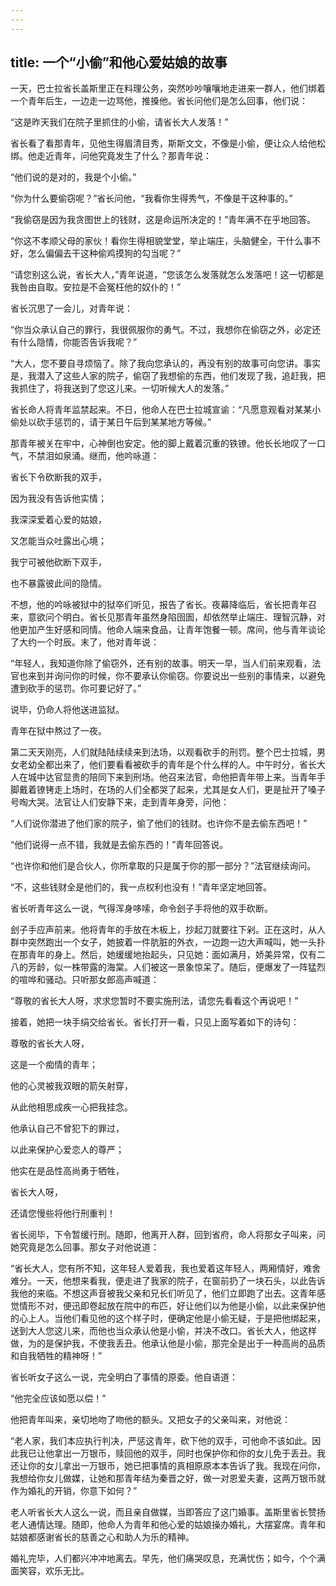 ```yaml
---
---
---
```

title: 一个“小偷”和他心爱姑娘的故事
---




一天，巴士拉省长盖斯里正在料理公务，突然吵吵嚷嚷地走进来一群人，他们绑着一个青年后生，一边走一边骂他，推搡他。省长问他们是怎么回事，他们说：

“这是昨天我们在院子里抓住的小偷，请省长大人发落！”

省长看了看那青年，见他生得眉清目秀，斯斯文文，不像是小偷，便让众人给他松绑。他走近青年，问他究竟发生了什么？那青年说：

“他们说的是对的，我是个小偷。”

“你为什么要偷窃呢？”省长问他，“我看你生得秀气，不像是干这种事的。”

“我偷窃是因为我贪图世上的钱财，这是命运所决定的！”青年满不在乎地回答。

“你这不孝顺父母的家伙！看你生得相貌堂堂，举止端庄，头脑健全，干什么事不好，怎么偏偏去干这种偷鸡摸狗的勾当呢？”

“请您别这么说，省长大人，”青年说道，“您该怎么发落就怎么发落吧！这一切都是我咎由自取。安拉是不会冤枉他的奴仆的！”

省长沉思了一会儿，对青年说：

“你当众承认自己的罪行，我很佩服你的勇气。不过，我想你在偷窃之外，必定还有什么隐情，你能否告诉我呢？”

“大人，您不要自寻烦恼了。除了我向您承认的，再没有别的故事可向您讲。事实是，我潜入了这些人家的院子，偷窃了我想偷的东西，他们发现了我，追赶我，把我抓住了，将我送到了您这儿来。一切听候大人的发落。”

省长命人将青年监禁起来。不日，他命人在巴士拉城宣谕：“凡愿意观看对某某小偷处以砍手惩罚的，请于某日午后到某某地方等候。”

那青年被关在牢中，心神倒也安定。他的脚上戴着沉重的铁镣。他长长地叹了一口气，不禁泪如泉涌。继而，他吟咏道：

省长下令砍断我的双手，

因为我没有告诉他实情；

我深深爱着心爱的姑娘，

又怎能当众吐露出心境；

我宁可被他砍断下双手，

也不暴露彼此间的隐情。



不想，他的吟咏被狱中的狱卒们听见，报告了省长。夜幕降临后，省长把青年召来，意欲问个明白。省长见那青年虽然身陷囹圄，却依然举止端庄、理智沉静，对他更加产生好感和同情。他命人端来食品，让青年饱餐一顿。席间，他与青年谈论了大约一个时辰。末了，他对青年说：

“年轻人，我知道你除了偷窃外，还有别的故事。明天一早，当人们前来观看，法官也来到并询问你的时候，你不要承认你偷窃。你要说出一些别的事情来，以避免遭到砍手的惩罚。你可要记好了。”

说毕，仍命人将他送进监狱。

青年在狱中熬过了一夜。

第二天天刚亮，人们就陆陆续续来到法场，以观看砍手的刑罚。整个巴士拉城，男女老幼全都出来了，他们要看看被砍手的青年是个什么样的人。中午时分，省长大人在城中达官显贵的陪同下来到刑场。他召来法官，命他把青年带上来。当青年手脚戴着镣铐走上场时，在场的人们全都哭了起来，尤其是女人们，更是扯开了嗓子号啕大哭。法官让人们安静下来，走到青年身旁，问他：

“人们说你潜进了他们家的院子，偷了他们的钱财。也许你不是去偷东西吧！”

“他们说得一点不错，我就是去偷东西的！”青年回答说。

“也许你和他们是合伙人，你所拿取的只是属于你的那一部分？”法官继续询问。

“不，这些钱财全是他们的，我一点权利也没有！”青年坚定地回答。

省长听青年这么一说，气得浑身哆嗦，命令刽子手将他的双手砍断。

刽子手应声前来。他将青年的手放在木板上，抄起刀就要往下剁。正在这时，从人群中突然跑出一个女子，她披着一件肮脏的外衣，一边跑一边大声喊叫，她一头扑在那青年的身上。然后，她缓缓地抬起头，只见她：面如满月，娇美异常，仅有二八的芳龄，似一株带露的海棠。人们被这一景象惊呆了。随后，便爆发了一阵猛烈的喧哗和骚动。只听那女郎高声喊道：

“尊敬的省长大人呀，求求您暂时不要实施刑法，请您先看看这个再说吧！”

接着，她把一块手绢交给省长。省长打开一看，只见上面写着如下的诗句：

尊敬的省长大人呀，

这是一个痴情的青年；

他的心灵被我双眼的箭矢射穿，

从此他相思成疾一心把我挂念。

他承认自己不曾犯下的罪过，

以此来保护心爱恋人的尊严；

他实在是品性高尚勇于牺牲，

省长大人呀，

还请您慢些将他行刑重判！



省长阅毕，下令暂缓行刑。随即，他离开人群，回到省府，命人将那女子叫来，问她究竟是怎么回事。那女子对他说道：

“省长大人，您有所不知，这年轻人爱着我，我也爱着这年轻人，两厢情好，难舍难分。一天，他想来看我，便走进了我家的院子，在窗前扔了一块石头，以此告诉我他的来临。不想这声音被我父亲和兄长们听见了，他们立即跑了出去。这青年感觉情形不对，便迅即卷起放在院中的布匹，好让他们以为他是小偷，以此来保护他的心上人。当他们看见他的这个样子时，便确定他是小偷无疑，于是把他绑起来，送到大人您这儿来，而他也当众承认他是小偷，并决不改口。省长大人，他这样做，为的是保护我，不使我丢丑。他承认他是小偷，那完全是出于一种高尚的品质和自我牺牲的精神呀！”

省长听女子这么一说，完全明白了事情的原委。他自语道：

“他完全应该如愿以偿！”

他把青年叫来，亲切地吻了吻他的额头。又把女子的父亲叫来，对他说：

“老人家，我们本应执行判决，严惩这青年，砍下他的双手，可他命不该如此。因此我已让他拿出一万银币，赎回他的双手，同时也保护你和你的女儿免于丢丑。我还让你的女儿拿出一万银币，她已把事情的真相原原本本告诉了我。我现在问你，我想给你女儿做媒，让她和那青年结为秦晋之好，做一对恩爱夫妻，这两万银币就作为婚礼的开销，你意下如何？”

老人听省长大人这么一说，而且亲自做媒，当即答应了这门婚事。盖斯里省长赞扬老人通情达理。随即，他命人为青年和他心爱的姑娘操办婚礼，大摆宴席。青年和姑娘都感谢省长的慈善之心和助人为乐的精神。

婚礼完毕，人们都兴冲冲地离去。早先，他们痛哭叹息，充满忧伤；如今，个个满面笑容，欢乐无比。